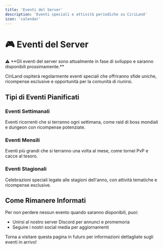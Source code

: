 ```yaml
---
title: 'Eventi del Server'
description: 'Eventi speciali e attività periodiche su CiriLand'
icon: 'calendar'
---
```


# 🎮 Eventi del Server

<Warning>
⚠️ **Gli eventi del server sono attualmente in fase di sviluppo e saranno disponibili prossimamente.**
</Warning>

CiriLand ospiterà regolarmente eventi speciali che offriranno sfide uniche, ricompense esclusive e opportunità per la comunità di riunirsi.

## Tipi di Eventi Pianificati

### Eventi Settimanali
Eventi ricorrenti che si terranno ogni settimana, come raid di boss mondiali e dungeon con ricompense potenziate.

### Eventi Mensili
Eventi più grandi che si terranno una volta al mese, come tornei PvP e cacce al tesoro.

### Eventi Stagionali
Celebrazioni speciali legate alle stagioni dell'anno, con attività tematiche e ricompense esclusive.

## Come Rimanere Informati

Per non perdere nessun evento quando saranno disponibili, puoi:

- Unirsi al nostro server Discord per annunci e promemoria
- Seguire i nostri social media per aggiornamenti

<Note>
Torna a visitare questa pagina in futuro per informazioni dettagliate sugli eventi in arrivo!
</Note>

